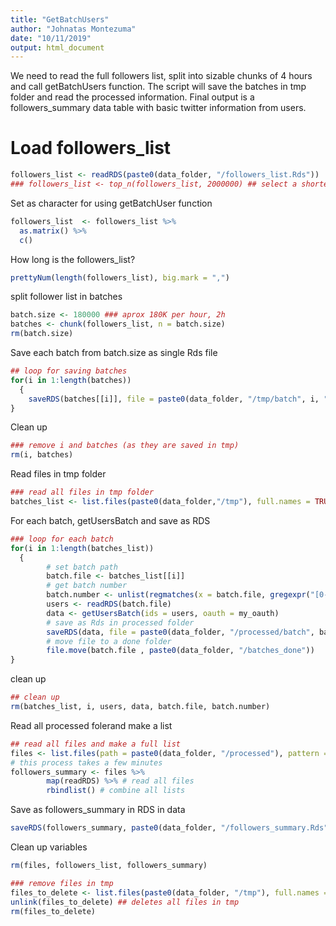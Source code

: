 ```yaml
---
title: "GetBatchUsers"
author: "Johnatas Montezuma"
date: "10/11/2019"
output: html_document
---
```


We need to read the full followers list, split into sizable chunks of 4 hours and call getBatchUsers function. The script will save the batches in tmp folder and read the processed information.
Final output is a followers_summary data table with basic twitter information from users.

# Load followers_list
```r
followers_list <- readRDS(paste0(data_folder, "/followers_list.Rds"))
### followers_list <- top_n(followers_list, 2000000) ## select a shorter sample
```
Set as character for using getBatchUser function
```r
followers_list  <- followers_list %>%
  as.matrix() %>%  
  c() 
```


How long is the followers_list?
```r
prettyNum(length(followers_list), big.mark = ",")
```

split follower list in batches
```r
batch.size <- 180000 ### aprox 180K per hour, 2h
batches <- chunk(followers_list, n = batch.size)
rm(batch.size)
```

Save each batch from batch.size as single Rds file
```r
## loop for saving batches
for(i in 1:length(batches))
  {
    saveRDS(batches[[i]], file = paste0(data_folder, "/tmp/batch", i, ".Rds"))
}
```

Clean up
```r
### remove i and batches (as they are saved in tmp)
rm(i, batches)
```
                
Read files in tmp folder
```r
### read all files in tmp folder
batches_list <- list.files(paste0(data_folder,"/tmp"), full.names = TRUE, pattern = "batch")
```

For each batch, getUsersBatch and save as RDS
```r
### loop for each batch
for(i in 1:length(batches_list))
  {
        # set batch path
        batch.file <- batches_list[[i]] 
        # get batch number
        batch.number <- unlist(regmatches(x = batch.file, gregexpr("[0-9]+",text = batch.file))) 
        users <- readRDS(batch.file)       
        data <- getUsersBatch(ids = users, oauth = my_oauth)
        # save as Rds in processed folder
        saveRDS(data, file = paste0(data_folder, "/processed/batch", batch.number, "_data.Rds"))
        # move file to a done folder
        file.move(batch.file , paste0(data_folder, "/batches_done"))
}
```


clean up
```r
## clean up
rm(batches_list, i, users, data, batch.file, batch.number)
```



Read all processed folerand make  a list
```r
## read all files and make a full list
files <- list.files(path = paste0(data_folder, "/processed"), pattern ="_data.Rds", full.names = TRUE)
# this process takes a few minutes
followers_summary <- files %>%
        map(readRDS) %>% # read all files
        rbindlist() # combine all lists
```

Save as followers_summary in RDS in data
```r
saveRDS(followers_summary, paste0(data_folder, "/followers_summary.Rds"))
```

Clean up variables
```r
rm(files, followers_list, followers_summary)
```

```r
### remove files in tmp
files_to_delete <- list.files(paste0(data_folder, "/tmp"), full.names = TRUE) 
unlink(files_to_delete) ## deletes all files in tmp
rm(files_to_delete)
```

